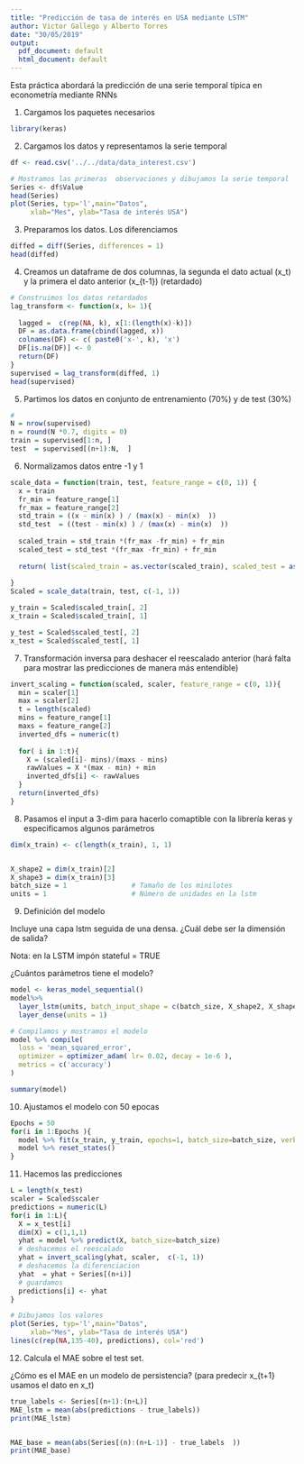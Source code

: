 ```yaml
---
title: "Predicción de tasa de interés en USA mediante LSTM"
author: Victor Gallego y Alberto Torres
date: "30/05/2019"
output:
  pdf_document: default
  html_document: default
---
```


Esta práctica abordará la predicción de una serie temporal típica en econometría mediante RNNs

1. Cargamos los paquetes necesarios
```r
library(keras)

```


2. Cargamos los datos y representamos la serie temporal

```r
df <- read.csv('../../data/data_interest.csv')

# Mostramos las primeras  observaciones y dibujamos la serie temporal
Series <- df$Value
head(Series)
plot(Series, typ='l',main="Datos", 
     xlab="Mes", ylab="Tasa de interés USA")

```


3. Preparamos los datos. Los diferenciamos

```r
diffed = diff(Series, differences = 1)
head(diffed)
```


4. Creamos un dataframe de dos columnas, la segunda el dato actual (x_t) y la primera el dato anterior (x_{t-1}) (retardado)


```r
# Construimos los datos retardados
lag_transform <- function(x, k= 1){
  
  lagged =  c(rep(NA, k), x[1:(length(x)-k)])
  DF = as.data.frame(cbind(lagged, x))
  colnames(DF) <- c( paste0('x-', k), 'x')
  DF[is.na(DF)] <- 0
  return(DF)
}
supervised = lag_transform(diffed, 1)
head(supervised)

```

5.  Partimos los datos en conjunto de entrenamiento (70%) y de test (30%)

```r
#
N = nrow(supervised)
n = round(N *0.7, digits = 0)
train = supervised[1:n, ]
test  = supervised[(n+1):N,  ]
```


6. Normalizamos datos entre -1 y 1

```r
scale_data = function(train, test, feature_range = c(0, 1)) {
  x = train
  fr_min = feature_range[1]
  fr_max = feature_range[2]
  std_train = ((x - min(x) ) / (max(x) - min(x)  ))
  std_test  = ((test - min(x) ) / (max(x) - min(x)  ))
  
  scaled_train = std_train *(fr_max -fr_min) + fr_min
  scaled_test = std_test *(fr_max -fr_min) + fr_min
  
  return( list(scaled_train = as.vector(scaled_train), scaled_test = as.vector(scaled_test) ,scaler= c(min =min(x), max = max(x))) )
  
}
Scaled = scale_data(train, test, c(-1, 1))

y_train = Scaled$scaled_train[, 2]
x_train = Scaled$scaled_train[, 1]

y_test = Scaled$scaled_test[, 2]
x_test = Scaled$scaled_test[, 1]

```


7. Transformación inversa para deshacer el reescalado anterior (hará falta para mostrar las predicciones  de manera más entendible)

```r
invert_scaling = function(scaled, scaler, feature_range = c(0, 1)){
  min = scaler[1]
  max = scaler[2]
  t = length(scaled)
  mins = feature_range[1]
  maxs = feature_range[2]
  inverted_dfs = numeric(t)
  
  for( i in 1:t){
    X = (scaled[i]- mins)/(maxs - mins)
    rawValues = X *(max - min) + min
    inverted_dfs[i] <- rawValues
  }
  return(inverted_dfs)
}
```

8. Pasamos el input a 3-dim para hacerlo comaptible con la librería keras y especificamos algunos parámetros

```r
dim(x_train) <- c(length(x_train), 1, 1)


X_shape2 = dim(x_train)[2]
X_shape3 = dim(x_train)[3]
batch_size = 1                # Tamaño de los minilotes
units = 1                     # Número de unidades en la lstm
```


9. Definición del modelo

Incluye una capa lstm seguida de una densa. ¿Cuál debe ser la dimensión de salida? 

Nota: en la LSTM impón stateful = TRUE

¿Cuántos parámetros tiene el modelo?

```r
model <- keras_model_sequential() 
model%>%
  layer_lstm(units, batch_input_shape = c(batch_size, X_shape2, X_shape3), stateful= TRUE)%>%
  layer_dense(units = 1)

# Compilamos y mostramos el modelo
model %>% compile(
  loss = 'mean_squared_error',
  optimizer = optimizer_adam( lr= 0.02, decay = 1e-6 ),  
  metrics = c('accuracy')
)

summary(model)

```

10. Ajustamos el modelo con 50 epocas

```r
Epochs = 50   
for(i in 1:Epochs ){
  model %>% fit(x_train, y_train, epochs=1, batch_size=batch_size, verbose=1, shuffle=FALSE)
  model %>% reset_states()
}
```

11. Hacemos las predicciones

```r
L = length(x_test)
scaler = Scaled$scaler
predictions = numeric(L)
for(i in 1:L){
  X = x_test[i]
  dim(X) = c(1,1,1)
  yhat = model %>% predict(X, batch_size=batch_size)
  # deshacemos el reescalado
  yhat = invert_scaling(yhat, scaler,  c(-1, 1))
  # deshacemos la diferenciacion
  yhat  = yhat + Series[(n+i)]
  # guardamos
  predictions[i] <- yhat
}

# Dibujamos los valores
plot(Series, typ='l',main="Datos", 
     xlab="Mes", ylab="Tasa de interés USA")
lines(c(rep(NA,135-40), predictions), col='red')
```


12. Calcula el MAE sobre el test set.

¿Cómo es el MAE en un modelo de persistencia? (para predecir x_{t+1} usamos el dato en x_t)
```r

true_labels <- Series[(n+1):(n+L)]
MAE_lstm = mean(abs(predictions - true_labels))
print(MAE_lstm)


MAE_base = mean(abs(Series[(n):(n+L-1)] - true_labels  ))
print(MAE_base)
```

